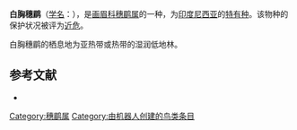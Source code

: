 {{Speciesbox
| name = 白胸穗鹛
| image = Stachyris grammiceps 1838.jpg
| status = NT | status_system = IUCN3.1
| genus = Stachyris
| species = grammiceps
| authority = [[康拉德·雅各·特明克|Temminck]], 1827
| range_map = 
}}

'''白胸穗鹛'''（[[学名|学名]]：{{lang|la|''Stachyris grammiceps''}}），是[[画眉科|画眉科]][[穗鹛属|穗鹛属]]的一种，为[[印度尼西亚|印度尼西亚]]的[[特有种|特有种]]。该物种的保护状况被评为[[近危|近危]]。

白胸穗鹛的栖息地为亚热带或热带的湿润低地林。

== 参考文献 ==
*{{cite web|url=http://www.birdlife.org/datazone/speciesfactsheet.php?id=7922&m=0|title=Stachyris grammiceps|publisher=[[国际鸟盟|BirdLife.org]]|accessdate=2011-06-27|archive-date=2016-03-04|archive-url=https://web.archive.org/web/20160304232924/http://www.birdlife.org/datazone/speciesfactsheet.php?id=7922&m=0|dead-url=no}}
{{Taxonbar|from=Q73888}}

[[Category:穗鹛属|Category:穗鹛属]]
[[Category:由机器人创建的鸟类条目|Category:由机器人创建的鸟类条目]]